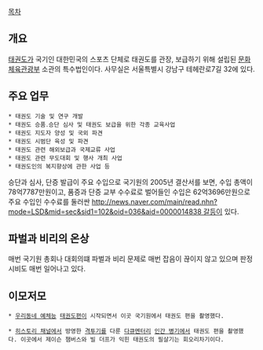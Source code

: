 [[목차]]
== 개요 ==
[[태권도]]가 국기인 대한민국의 스포츠 단체로 태권도를 관장, 보급하기 위해 설립된 [[문화체육관광부]] 소관의 특수법인이다. 사무실은 서울특별시 강남구 테헤란로7길 32에 있다.

== 주요 업무 ==
 * 태권도 기술 및 연구 개발
 * 태권도 승품․승단 심사 및 태권도 보급을 위한 각종 교육사업
 * 태권도 지도자 양성 및 국외 파견
 * 태권도 시범단 육성 및 파견
 * 태권도 관련 해외보급과 국제교류 사업
 * 태권도 관련 무도대회 및 행사 개최 사업
 * 태권도인의 복지향상에 관한 사업 등

승단과 심사, 단증 발급이 주요 수입으로 국기원의 2005년 결산서를 보면, 수입 총액이 78억7787만원이고, 품증과 단증 교부 수수료로 벌어들인 수입은 62억3696만원으로 주요 수입인 수수료를 둘러싼 [[http://news.naver.com/main/read.nhn?mode=LSD&mid=sec&sid1=102&oid=036&aid=0000014838 갈등]]이 있다.

== 파벌과 비리의 온상 ==
매번 국기원 총회나 대회의떄 파벌과 비리 문제로 매번 잡음이 끊이지 않고 있으며 판정시비도 매번 일어나고 있다.

== 이모저모 ==
 * [[우리동네 예체능]] [[태권도]]편이 시작되면서 이곳 국기원에서 태권도 편을 촬영했다. 

 * [[히스토리 채널]]에서 방영한 [[격투기]]를 다룬 [[다큐멘터리]] [[인간 병기]]에서 태권도 편을 촬영했다. 이곳에서 제이슨 챔버스와 빌 더프가 익힌 태권도의 필살기는 회오리차기이다.
